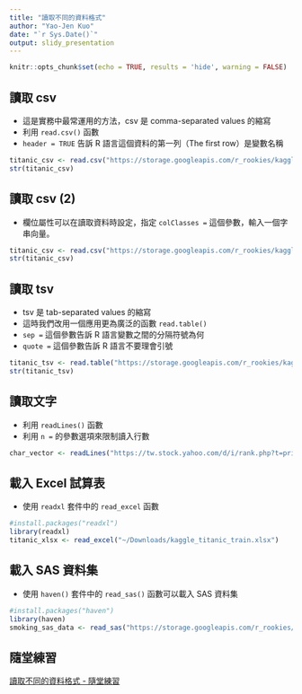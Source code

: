 ```yaml
---
title: "讀取不同的資料格式"
author: "Yao-Jen Kuo"
date: "`r Sys.Date()`"
output: slidy_presentation
---
```


```r
knitr::opts_chunk$set(echo = TRUE, results = 'hide', warning = FALSE)
```

## 讀取 csv

- 這是實務中最常運用的方法，csv 是 comma-separated values 的縮寫
- 利用 `read.csv()` 函數
- `header = TRUE` 告訴 R 語言這個資料的第一列（The first row）是變數名稱

```r
titanic_csv <- read.csv("https://storage.googleapis.com/r_rookies/kaggle_titanic_train.csv", header=TRUE)
str(titanic_csv)
```

## 讀取 csv (2)

- 欄位屬性可以在讀取資料時設定，指定 `colClasses = ` 這個參數，輸入一個字串向量。

```r
titanic_csv <- read.csv("https://storage.googleapis.com/r_rookies/kaggle_titanic_train.csv", header=TRUE, colClasses = c("integer", "integer", "integer", "character", "factor", "numeric", "integer", "integer", "character", "numeric", "character", "factor"))
str(titanic_csv)
```

## 讀取 tsv

- tsv 是 tab-separated values 的縮寫
- 這時我們改用一個應用更為廣泛的函數 `read.table()`
- `sep = ` 這個參數告訴 R 語言變數之間的分隔符號為何
- `quote = ` 這個參數告訴 R 語言不要理會引號

```r
titanic_tsv <- read.table("https://storage.googleapis.com/r_rookies/kaggle_titanic_train.tsv", sep = "\t", header = TRUE, quote = "")
str(titanic_tsv)
```

## 讀取文字

- 利用 `readLines()` 函數
- 利用 `n = ` 的參數選項來限制讀入行數

```r
char_vector <- readLines("https://tw.stock.yahoo.com/d/i/rank.php?t=pri&e=tse&n=100", n = 10)
```

## 載入 Excel 試算表

- 使用 `readxl` 套件中的 `read_excel` 函數

```r
#install.packages("readxl")
library(readxl)
titanic_xlsx <- read_excel("~/Downloads/kaggle_titanic_train.xlsx")
```

## 載入 SAS 資料集

- 使用 `haven()` 套件中的 `read_sas()` 函數可以載入 SAS 資料集

```r
#install.packages("haven")
library(haven)
smoking_sas_data <- read_sas("https://storage.googleapis.com/r_rookies/smoking.sas7bdat")
```

## 隨堂練習

[讀取不同的資料格式 - 隨堂練習](https://yaojenkuo.github.io/r_rookies/ch6_exercise)